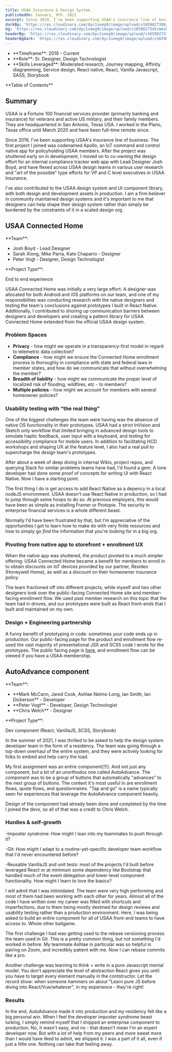 ```yaml
---
title: USAA Insurance & Design System
publishedOn: January, 9th. 2022
excerpt: Since 2019, I've been supporting USAA's insurance line of business.
darkBg: 'https://res.cloudinary.com/dyc1seeg9/image/upload/v1659827308/mesh/mesh-portrait-1.png'
bg: 'https://res.cloudinary.com/dyc1seeg9/image/upload/v1659827345/mesh/mesh-portrait-5.png'
headerBg: 'https://res.cloudinary.com/dyc1seeg9/image/upload/v1659827311/mesh/mesh-landscape-1.png'
headerBgDark: 'https://res.cloudinary.com/dyc1seeg9/image/upload/v1659827350/mesh/mesh-landscape-1.png'
---
```


<div className="mb-8  grid w-full grid-cols-2 border-y border-slate-900/40 py-4 dark:border-eggshell-50/40">
  <ul className="list-style-none">
    <li className="pt-0">**Timeframe**: 2019 - Current</li>
    <li className="mt-3">**Role**: Sr. Designer, Design Technologist</li>
    <li>
      **Skills Leveraged**: Moderated research, Journey mapping, Affinity diagramming, Service
      design, React native, React, Vanilla Javascript, SASS, Storybook
    </li>
  </ul>
  <div>
    <label className="pb-4">**Table of Contents**</label>
    <TOCInline toc={props.toc} exclude="Overview" toHeading={3} />
  </div>
</div>

## Summary

USAA is a Fortune 100 financial services provider (primarily banking and insurance) for veterans and active US military, and their family members. They are headquartered in San Antonio, Texas USA. I worked in the Plano, Texas office until March 2020 and have been full-time remote since.

Since 2019, I've been supporting USAA's insurance line of business. The first project
I joined was codenamed Apollo, an IoT command and control native app for policyholding
USAA members. After the project was shuttered early on in development, I moved on
to co-owning the design effort for an internal compliance tracker web app with Lead
Designer Josh Boyd, and have flexed across USAA design teams in various user research
and "art of the possible" type efforts for VP and C level executives in USAA Insurance.

I've also contributed to the USAA design system and UI component library, with both
design and development assets in production. I am a firm believer in community maintained
design systems and it's important to me that designers can help shape their design
system rather than simply be burdened by the constraints of it in a scaled design
org.

## USAA Connected Home

<div className="flex-col justify-start divide-y-2 divide-slate-900/40 dark:divide-eggshell-400/10">
  <p className="mr-4">**Team**:</p>
  <ul>
    <li>Josh Boyd - Lead Designer</li>
    <li>Sarah Xiong, Mike Parra, Kate Chaparro - Designer</li>
    <li>Peter Vogt - Designer, Design Technologist</li>
  </ul>
  <div className="py-2">
    <p>**Project Type**:</p>
    <p>End to end experience</p>
  </div>
</div>

USAA Connected Home was initially a very large effort. A designer was allocated for both Android and
iOS platforms on our team, and one of my responsibilties was conducting research with the native designers
and testing the team's conclusions against prototypes I built in React Native. Additionally, I contributed
to shoring up communication barriers between designers and developers and creating a pattern library
for USAA Connected Home extended from the official USAA design system.

### Problem Spaces

- **Privacy** - how might we operate in a transparency-first model in regard to telemetric data
  collection?
- **Compliance** - how might we ensure the Connected Home enrollment process is thoroughly in
  compliance with state and federal laws in member states, and how do we communicate that
  without overwhelming the member?
- **Breadth of liability** - how might we communicate the proper level of localized risk of
  flooding, wildfires, etc - to members?
- **Multiple policies** - how might we account for members with several homeowner policies?

### Usability testing with “the real thing”

One of the biggest challenges the team were having was the absence of native OS
functionality in their prototypes. USAA had a strict InVision and Sketch only
workflow that limited bringing in advanced design tools to simulate haptic feedback,
user input with a keyboard, and testing for accessibility compliance for mobile
users. In addition to facilitating HCD workshops and shaping UX at the feature
level, I also had a real pull to supercharge the design team's prototypes.

After about a week of deep diving in internal Wikis, project repos, and querying
Slack for similar problems teams have had, I'd found a gem. A lone developer had
done some proof of concepts for writing UI with React Native. Now I have a starting
point.

The first thing I do is get access to add React Native as a depency in a local
nodeJS environment. USAA doesn't use React Native in production, so I had to jump
through some hoops to do so. At previous employers, this would have been as simple
as installing Framer or Protopie. The security in enterprise financial services is a
whole different beast.

Normally I'd have been frustrated by that, but I'm appreciative of the opportunities
I got to learn how to make do with very finite resources and how to simply go _find_
the information that you're looking for in a big org.

### Pivoting from native app to storefront + enrollment UX

When the native app was shuttered, the product pivoted to a much simpler offering: USAA Connected Home became a benefit for members to enroll in to obtain discounts on IoT devices provided by our partner, Resideo (Honeywell Home), as well as a discount on their homeowner insurance policy.

The team fractioned off into different projects, while myself and two other designers took over the public-facing Connected Home site and member-facing enrollment flow. We used past member research on this topic that the team had in droves, and our prototypes were built as React front-ends that I built and maintained on my own.

### Design + Engineering partnership

A funny benefit of prototyping in code: sometimes your code ends up in production. Our public-facing page for the product and enrollment flow re-used the vast majority of presentational JSX and SCSS code I wrote for the prototypes. The public facing page is [here](https://www.usaa.com/my/connected-home?), and enrollment flow can be viewed if you have a USAA membership.

## AutoAdvance component

<div className="flex-col justify-start">
  <p className="mr-4">**Team**:</p>
  <ul>
    <li>**Mark McCann, Jared Cook, Ashlae Nelms-Long, Ian Smith, Ian Dickerson** - Developer</li>
    <li>**Peter Vogt** - Developer, Design Technologist</li>
    <li>**Chris Welch** - Designer</li>
  </ul>
  <div className="py-2">
    <p>**Project Type**:</p>
    <p>Dev component (React, VanillaJS, SCSS, Storybook)</p>
  </div>
</div>
In the summer of 2021, I was thrilled to be asked to help the design system developer team in the form
of a residency. The team was going through a top-down overhaul of the entire system, and they were actively
looking for folks to embed and help carry the load.

My first assignment was an entire component(!!!). And not just any component, but
a bit of an unorthodox one called AutoAdvance. The component was to be a group of
buttons that automatically "advances" to the next group of buttons. The context it's
most useful in are enrollment flows, quote flows, and questionnaires. "Tap and go"
is a name typically seen for experiences that leverage the AutoAdvance component
heavily.

Design of the component had already been done and completed by the time I joined
the devs, so all of that was a credit to Chris Welch.

### Hurdles & self-growth

-Imposter syndrome: How might I lean into my teammates to push through it?

-Git: How might I adapt to a routine-yet-specific developer team workflow that I'd never encountered before?

-Reusable VanillaJS and unit tests: most of the projects I'd built before leveraged React or at minimum some dependency like Bootstrap that handled much of the event delegation and lower-level component functionality. How might I learn to love the basics?

I will admit that I was intimidated. The team were very high performing and most of them had been working with each other for years. Almost all of the code I have written over my career was filled with shortcuts and imperfections, due to them being mostly destined for design reviews and usability testing rather than a production environment. Here, I was being asked to build an entire component for all of USAA front-end teams to have access to. Whole other ballgame.

The first challenge I had was getting used to the rebase versioning process the team used in Git. This is a pretty common
thing, but not something I'd worked in before. My teammate Ashlae in particular was so helpful in pairing on Zoom, and incredibly
patient with me. Now I can rebase commits like a pro.

Another challenge was learning to think + write in a pure Javascript mental model. You don't appreciate the level of abstraction React gives you until you have to target every element manually in the contstructor. Let the record show: when someone hammers on about "Learn pure JS before diving into React/Vue/whatever", in my experience - they're right!

### Results

In the end, AutoAdvance made it into production and my residency felt like a big personal win. When I feel the developer imposter syndrome beast lurking, I simply remind myself that I shipped an enterprise component to production. No, it wasn't easy, and no - that doesn't mean I'm an expert developer now. But with a lot of help from my peers and more sweat more than I would have liked to admit, we shipped it. I was a part of it all, even if just a little one. Nothing can take that feeling away.
